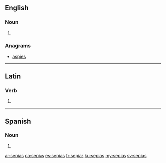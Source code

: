 ==English==

===Noun===
{{head|en|noun plural form}}

# {{plural of|sepia|lang=en}}

===Anagrams===
* [[aspies#English|aspies]]

----

==Latin==

===Verb===
{{la-verb-form|sēpiās}}

# {{inflection of|sēpiō||2|s|pres|actv|subj|lang=la}}

----

==Spanish==

===Noun===
{{head|es|noun form}}

# {{plural of|sepia|lang=es}}

[[ar:sepias]]
[[ca:sepias]]
[[es:sepias]]
[[fr:sepias]]
[[ku:sepias]]
[[my:sepias]]
[[sv:sepias]]